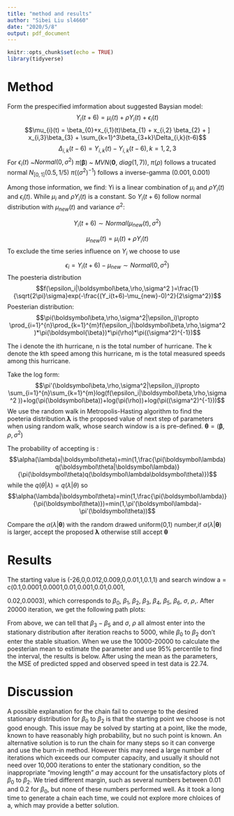 ```yaml
---
title: "method and results"
author: "Sibei Liu sl4660"
date: "2020/5/8"
output: pdf_document
---
```


```r
knitr::opts_chunk$set(echo = TRUE)
library(tidyverse)
```


# Method

Form the prespecified imformation about suggested Baysian model:
$$Y_{i}(t+6) =  \mu_{i}(t) +\rho Y_{i}(t) + \epsilon_{i}(t)$$
$$\mu_{i}(t) =  \beta_{0}+x_{i,1}(t)\beta_{1} +
x_{i,2} \beta_{2} + ]
x_{i,3}\beta_{3} +
\sum_{k=1}^3\beta_{3+k}\Delta_{i,k}(t-6)$$ 
$$\Delta_{i,k}(t-6) = Y_{i,k}(t) -Y_{i,k}(t-6),k=1,2,3$$
For
$\epsilon_{i}(t)$ ~$Normal(0,\sigma^2)$
$\pi(\boldsymbol{\beta})$ ~ $MVN(\mathbf 0,\ diag(1, 7))$, 
$\pi(\rho)$ follows a trucated normal  $N_{[0,1]}(0.5, 1/5)$
 $\pi((\sigma^2)^{-1})$ follows a inverse-gamma $(0.001, 0.001)$

Among those information, we find: Yi is a linear combination of $\mu_i$ and $\rho Y_{i}(t)$  and $\epsilon_{i}(t)$. While $\mu_i$ and $\rho Y_{i}(t)$ is a constant. So $Y_{i}(t+6)$ follow normal distribution with $\mu_{new}(t)$ and variance $\sigma^2$:

$$Y_i(t+6)\sim Normal(\mu_{new}(t),\sigma^2)$$

$$\mu_{new}(t)=\mu_{i}(t)+\rho Y_{i}(t) $$
To exclude the time series influence on $Y_i$ we choose to use $$\epsilon_i=Y_i(t+6)-\mu_{new}\sim Normal(0,\sigma^2)$$
The poesteria distribution 
$$f(\epsilon_i|\boldsymbol\beta,\rho,\sigma^2 )=\frac{1}{\sqrt{2\pi}\sigma}exp(-\frac{(Y_i(t+6)-\mu_{new}-0)^2}{2\sigma^2})$$
Poesterian distribution: $$\pi(\boldsymbol\beta,\rho,\sigma^2|\epsilon_i)\propto \prod_{i=1}^{n}\prod_{k=1}^{m}f(\epsilon_i|\boldsymbol\beta,\rho,\sigma^2 )*\pi(\boldsymbol{\beta})*\pi(\rho)*\pi((\sigma^2)^{-1})$$

The i denote the ith hurricane, n is the total number of hurricane. The k denote the kth speed among this hurricane, m is the total measured speeds among this hurricane. 

Take the log form:
$$\pi'(\boldsymbol\beta,\rho,\sigma^2|\epsilon_i)\propto \sum_{i=1}^{n}\sum_{k=1}^{m}log(f(\epsilon_i|\boldsymbol\beta,\rho,\sigma^2 ))+log(\pi(\boldsymbol\beta))+log(\pi(\rho))+log(\pi((\sigma^2)^{-1}))$$
We use the random walk in Metropolis-Hasting algorithm to find the poeteria distribution.$\boldsymbol\lambda$ is the proposed value of next step of parameters when using random walk, whose search window is a is pre-defined. $\boldsymbol\theta=(\boldsymbol\beta,\rho,\sigma^2)$

The probability of accepting is :$$\alpha(\lambda|\boldsymbol\theta)=min(1,\frac{\pi(\boldsymbol\lambda)q(\boldsymbol\theta|\boldsymbol\lambda)}{\pi(\boldsymbol\theta)q(\boldsymbol\lambda\boldsymbol\theta)})$$
while the $q(\theta|\lambda)=q(\lambda|\theta)$
so $$\alpha(\lambda|\boldsymbol\theta)=min(1,\frac{\pi(\boldsymbol\lambda)}{\pi(\boldsymbol\theta)})=min(1,\pi'(\boldsymbol\lambda)-\pi'(\boldsymbol\theta))$$

Compare the $\alpha(\lambda|\boldsymbol\theta)$ with the random drawed uniform(0,1) number,if $\alpha(\lambda|\boldsymbol\theta)$ is larger, accept the proposed $\boldsymbol\lambda$ otherwise still accept $\boldsymbol \theta$ 

# Results
The starting value is (-26,0,0.012,0.009,0,0.01,1,0.1,1) and search window 
a = c(0.1,0.0001,0.0001,0.01,0.001,0.01,0.001,

0.02,0.0003), which corresponds to $\beta_0,\ \beta_1,\ \beta_2,\ \beta_3,\ \beta_4,\ \beta_5,\ \beta_6,\ \sigma,\ \rho,$. After 20000 iteration, we get the following path plots:

\begin{center}
\includegraphics{./plots/beta0-2.jpeg}
\end{center}
\begin{center}
Figure 1. Path of $\beta_0,\ \beta_1,\ \beta_2 $
\end{center}

\begin{center}
\includegraphics{./plots/beta3-5.jpeg}
\end{center}
\begin{center}
Figure 2. Path of $\beta_3,\ \beta_4,\ \beta_5 $
\end{center}

\begin{center}
\includegraphics{./plots/beta6-rho.jpeg}
\end{center}
\begin{center}
Figure 3. Path of $\beta_6,\ \sigma,\ \rho $
\end{center}

From above, we can tell that $\beta_3-\beta_5$ and $\sigma,\ \rho$ all almost enter into the stationary distribution after iteration reachs to 5000, while $\beta_0$ to $\beta_2$ don't enter the stable situation. When we use the 10000-20000 to calculate the poesterian mean to estimate the parameter and use 95% percentile to find the interval, the results is below. After using the mean as the parameters, the MSE of predicted spped and observed speed in test data is 22.74.


\begin{center}
\includegraphics{./plots/parameters.png}
\end{center}
\begin{center}
Table 1. MSE of test data
\end{center}

# Discussion

A possible explanation for the chain fail to converge to the desired stationary distribution for $\beta_0$ to $\beta_2$ is that the starting point we choose is not good enough. This issue may be solved by starting at a point, like the mode, known to have reasonably high probability, but no such point is known. An alternative solution is to run the chain for many steps so it can converge and use the burn-in method. However this may need a large number of iterations which exceeds our computer capacity, and usually it should not need over 10,000 iterations to enter the stationary condition, so the inappropriate "moving length" $a$ may account for the unsatisfactory plots of $\beta_0$ to $\beta_2$. We tried different margin, such as several numbers between 0.01 and 0.2 for $\beta_0$, but none of these numbers performed well. As it took a long time to generate a chain each time, we could not explore more chloices of a, which may provide a better solution.




